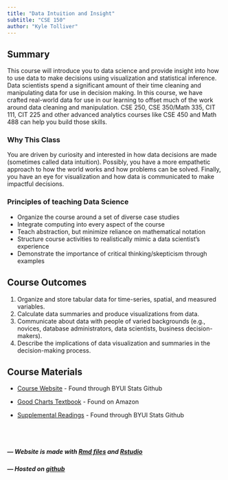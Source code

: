 ```yaml
---
title: "Data Intuition and Insight"
subtitle: "CSE 150"
author: "Kyle Tolliver"
---
```


## Summary

This course will introduce you to data science and provide insight into how to use data to make decisions using visualization and statistical inference. Data scientists spend a significant amount of their time cleaning and manipulating data for use in decision making. In this course, we have crafted real-world data for use in our learning to offset much of the work around data cleaning and manipulation. CSE 250, CSE 350/Math 335, CIT 111, CIT 225 and other advanced analytics courses like CSE 450 and Math 488 can help you build those skills.

### Why This Class

You are driven by curiosity and interested in how data decisions are made (sometimes called data intuition). Possibly, you have a more empathetic approach to how the world works and how problems can be solved. Finally, you have an eye for visualization and how data is communicated to make impactful decisions. 

### Principles of teaching Data Science

* Organize the course around a set of diverse case studies
* Integrate computing into every aspect of the course
* Teach abstraction, but minimize reliance on mathematical notation
* Structure course activities to realistically mimic a data scientist’s experience
* Demonstrate the importance of critical thinking/skepticism through examples

## Course Outcomes

1. Organize and store tabular data for time-series, spatial, and measured variables.
2. Calculate data summaries and produce visualizations from data.
3. Communicate about data with people of varied backgrounds (e.g., novices, database administrators, data scientists, business decision-makers).
4. Describe the implications of data visualization and summaries in the decision-making process.

## Course Materials

* [Course Website](https://byuistats.github.io/CSE150/) - Found through BYUI Stats Github

* [Good Charts Textbook](https://www.amazon.com/gp/product/1633690709/ref=ppx_yo_dt_b_asin_title_o00_s00?ie=UTF8&psc=1) - Found on Amazon

* [Supplemental Readings](https://byuistats.github.io/BYUI_CSE150_StatBook/) - Found through BYUI Stats Github

<br> <br>

#####  *--- Website is made with [Rmd files](https://rmarkdown.rstudio.com/index.html) and [Rstudio](https://rstudio.com/)*

#####  *--- Hosted on [github](https://github.com/kctolli/CSE150)*